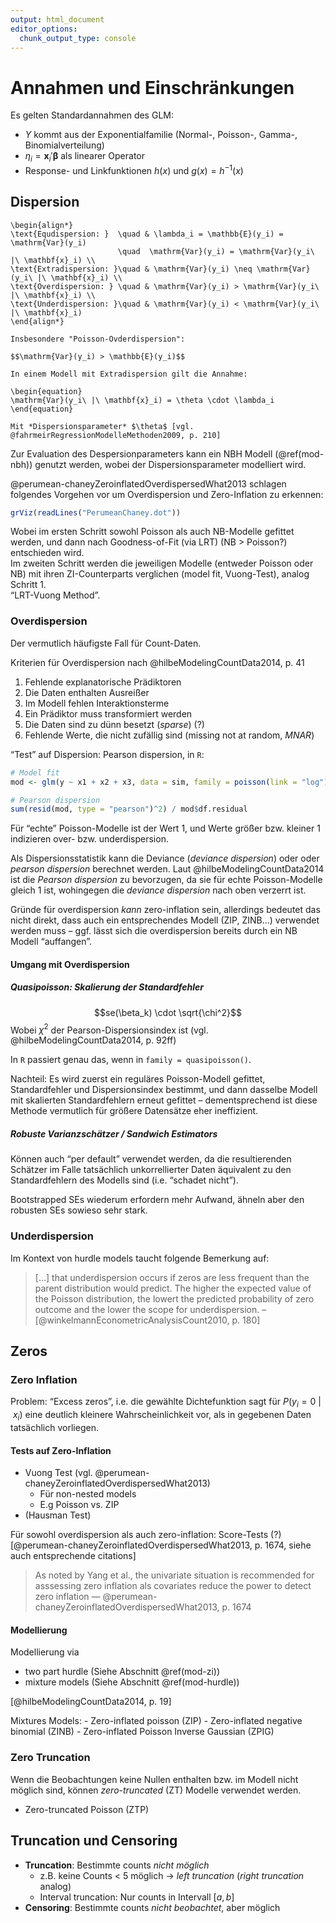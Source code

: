 ```yaml
---
output: html_document
editor_options: 
  chunk_output_type: console
---
```


# Annahmen und Einschränkungen

Es gelten Standardannahmen des GLM:

- $Y$ kommt aus der Exponentialfamilie (Normal-, Poisson-, Gamma-, Binomialverteilung)
- $\eta_i = \boldsymbol{x}_i' \boldsymbol{\beta}$ als linearer Operator
- Response- und Linkfunktionen $h(x)$ und $g(x) = h^{-1}(x)$

## Dispersion

```definition
\begin{align*}
\text{Equdispersion: }  \quad & \lambda_i = \mathbb{E}(y_i) = \mathrm{Var}(y_i) 
                        \quad  \mathrm{Var}(y_i) = \mathrm{Var}(y_i\ |\ \mathbf{x}_i) \\
\text{Extradispersion: }\quad & \mathrm{Var}(y_i) \neq \mathrm{Var}(y_i\ |\ \mathbf{x}_i) \\
\text{Overdispersion: } \quad & \mathrm{Var}(y_i) > \mathrm{Var}(y_i\ |\ \mathbf{x}_i) \\
\text{Underdispersion: }\quad & \mathrm{Var}(y_i) < \mathrm{Var}(y_i\ |\ \mathbf{x}_i)
\end{align*}

Insbesondere "Poisson-Ovderdispersion":
  
$$\mathrm{Var}(y_i) > \mathbb{E}(y_i)$$

In einem Modell mit Extradispersion gilt die Annahme:

\begin{equation}
\mathrm{Var}(y_i\ |\ \mathbf{x}_i) = \theta \cdot \lambda_i
\end{equation}

Mit *Dispersionsparameter* $\theta$ [vgl. @fahrmeirRegressionModelleMethoden2009, p. 210]

```

Zur Evaluation des Despersionparameters kann ein NBH Modell (\@ref(mod-nbh)) genutzt werden, wobei der  Dispersionsparameter modelliert wird.


@perumean-chaneyZeroinflatedOverdispersedWhat2013 schlagen folgendes Vorgehen vor um Overdispersion und Zero-Inflation zu erkennen:

```r
grViz(readLines("PerumeanChaney.dot"))
```

Wobei im ersten Schritt sowohl Poisson als auch NB-Modelle gefittet werden, und dann nach Goodness-of-Fit (via LRT) (NB > Poisson?) entschieden wird.  
Im zweiten Schritt werden die jeweiligen Modelle (entweder Poisson oder NB) mit ihren ZI-Counterparts verglichen (model fit, Vuong-Test), analog Schritt 1.  
"LRT-Vuong Method".


### Overdispersion

Der vermutlich häufigste Fall für Count-Daten. 

Kriterien für Overdispersion nach @hilbeModelingCountData2014, p. 41

1. Fehlende explanatorische Prädiktoren
2. Die Daten enthalten Ausreißer
3. Im Modell fehlen Interaktionsterme
4. Ein Prädiktor muss transformiert werden
5. Die Daten sind zu dünn besetzt (*sparse*) (?)
6. Fehlende Werte, die nicht zufällig sind (missing not at random, *MNAR*)

"Test" auf Dispersion: Pearson dispersion, in `R`:

```r
# Model fit
mod <- glm(y ~ x1 + x2 + x3, data = sim, family = poisson(link = "log"))

# Pearson dispersion
sum(resid(mod, type = "pearson")^2) / mod$df.residual
```

Für "echte" Poisson-Modelle ist der Wert 1, und Werte größer bzw. kleiner 1 indizieren over- bzw. underdispersion.

Als Dispersionsstatistik kann die Deviance (*deviance dispersion*) oder oder *pearson dispersion* berechnet werden. Laut @hilbeModelingCountData2014 ist die *Pearson dispersion* zu bevorzugen, da sie für echte Poisson-Modelle gleich 1 ist, wohingegen die *deviance dispersion* nach oben verzerrt ist.

Gründe für overdispersion *kann* zero-inflation sein, allerdings bedeutet das nicht direkt, dass auch ein entsprechendes Modell (ZIP, ZINB...) verwendet werden muss – ggf. lässt sich die overdispersion bereits durch ein NB Modell "auffangen". 

#### Umgang mit Overdispersion {-}

##### Quasipoisson: Skalierung der Standardfehler {-}

$$se(\beta_k) \cdot \sqrt{\chi^2}$$
Wobei $\chi^2$ der Pearson-Dispersionsindex ist (vgl. @hilbeModelingCountData2014, p. 92ff)

In `R` passiert genau das, wenn in `family = quasipoisson()`.

Nachteil: Es wird zuerst ein reguläres Poisson-Modell gefittet, Standardfehler und Dispersionsindex bestimmt, und dann dasselbe Modell mit skalierten Standardfehlern erneut gefittet – dementsprechend ist diese Methode vermutlich für größere Datensätze eher ineffizient.


##### Robuste Varianzschätzer / Sandwich Estimators {-}

Können auch "per default" verwendet werden, da die resultierenden Schätzer im Falle tatsächlich unkorrellierter Daten äquivalent zu den Standardfehlern des Modells sind (i.e. "schadet nicht").

Bootstrapped SEs wiederum erfordern mehr Aufwand, ähneln aber den robusten SEs sowieso sehr stark.



### Underdispersion

Im Kontext von hurdle models taucht folgende Bemerkung auf:

> [...] that underdispersion occurs if zeros are less frequent than the parent distribution would predict.
> The higher the expected value of the Poisson distribution, the lowert the predicted probability of zero outcome and the lower the scope for underdispersion.
> -- [@winkelmannEconometricAnalysisCount2010, p. 180]



## Zeros


### Zero Inflation

Problem: "Excess zeros", i.e. die gewählte Dichtefunktion sagt für $P(y_i = 0\ |\ x_i)$ eine deutlich kleinere Wahrscheinlichkeit vor, als in gegebenen Daten tatsächlich vorliegen.


#### Tests auf Zero-Inflation {-}

- Vuong Test (vgl. @perumean-chaneyZeroinflatedOverdispersedWhat2013)
   - Für non-nested models
   - E.g Poisson vs. ZIP
- (Hausman Test)


Für sowohl overdispersion als auch zero-inflation: Score-Tests (?) [@perumean-chaneyZeroinflatedOverdispersedWhat2013, p. 1674, siehe auch entsprechende citations]

> As noted by Yang et al., the univariate situation is recommended for asssessing zero inflation als covariates reduce the power to detect zero inflation
> --- @perumean-chaneyZeroinflatedOverdispersedWhat2013, p. 1674

#### Modellierung {-}

Modellierung via 

- two part hurdle (Siehe Abschnitt \@ref(mod-zi))
- mixture models (Siehe Abschnitt \@ref(mod-hurdle))

[@hilbeModelingCountData2014, p. 19]

Mixtures Models: 
- Zero-inflated poisson (ZIP)
- Zero-inflated negative binomial (ZINB)
- Zero-inflated Poisson Inverse Gaussian (ZPIG)


### Zero Truncation

Wenn die Beobachtungen keine Nullen enthalten bzw. im Modell nicht möglich sind, können *zero-truncated* (ZT) Modelle verwendet werden.

- Zero-truncated Poisson (ZTP)

## Truncation und Censoring {#trunc-cens}

- **Truncation**: Bestimmte counts *nicht möglich*
  - z.B. keine Counts < 5 möglich -> *left truncation* (*right truncation* analog)
  - Interval truncation: Nur counts in Intervall $[a, b]$
- **Censoring**: Bestimmte counts *nicht beobachtet*, aber möglich
